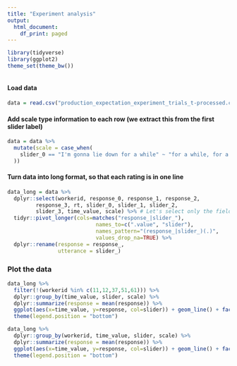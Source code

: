 ```yaml
---
title: "Experiment analysis"
output:
  html_document:
    df_print: paged
---
```



```r

library(tidyverse)
library(ggplot2)
theme_set(theme_bw())



```

#### Load data

```r

data = read.csv("production_expectation_experiment_trials_t-processed.csv")

```

#### Add scale type information to each row (we extract this from the first slider label)

```r

data = data %>%
  mutate(scale = case_when(
    slider_0 == "I'm gonna lie down for a while" ~ "for a while, for a bit, for some time"
  ))

```


#### Turn data into long format, so that each rating is in one line

```r

data_long = data %>% 
  dplyr::select(workerid, response_0, response_1, response_2, 
         response_3, rt, slider_0, slider_1, slider_2, 
         slider_3, time_value, scale) %>% # Let's select only the fields we actually need
  tidyr::pivot_longer(cols=matches("response_|slider_"), 
                            names_to=c(".value", "slider"), 
                            names_pattern="(response_|slider_)(.)", 
                            values_drop_na=TRUE) %>%
  dplyr::rename(response = response_,
                utterance = slider_)

```


### Plot the data

```r

data_long %>% 
  filter(!(workerid %in% c(11,12,37,51,61))) %>%
  dplyr::group_by(time_value, slider, scale) %>%
  dplyr::summarize(response = mean(response)) %>%
  ggplot(aes(x=time_value, y=response, col=slider)) + geom_line() + facet_wrap(~scale, ncol = 1) 
  theme(legend.position = "bottom")

```
```r

data_long %>% 
  dplyr::group_by(workerid, time_value, slider, scale) %>%
  dplyr::summarize(response = mean(response)) %>%
  ggplot(aes(x=time_value, y=response, col=slider)) + geom_line() + facet_wrap(~workerid, ncol = 5) 
  theme(legend.position = "bottom")

```



